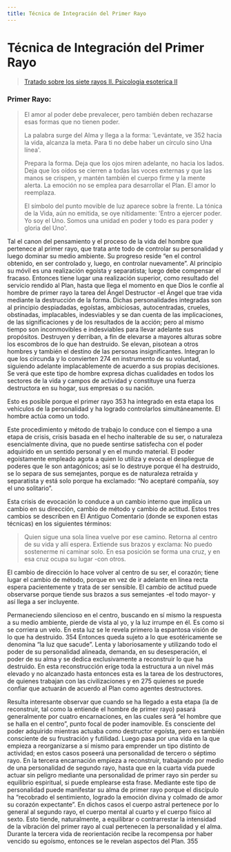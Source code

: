 ```yaml
---
title: Técnica de Integración del Primer Rayo
---
```


# Técnica de Integración del Primer Rayo

> [Tratado sobre los siete rayos II. Psicologia esoterica II](/tratado-sobre-los-siete-rayos-II/la-coordinacion-de-la-personalidad#primer-rayo) 


### Primer Rayo:

> El amor al poder debe prevalecer, pero también deben rechazarse esas formas que no tienen poder.
>
> La palabra surge del Alma y llega a la forma: 'Levántate, ve <Pin lang="en">352</Pin> hacia la vida, alcanza la meta. Para ti no debe haber un círculo sino Una línea'.
>
> Prepara la forma. Deja que los ojos miren adelante, no hacia los lados. Deja que los oídos se cierren a todas las voces externas y que las manos se crispen, y mantén también el cuerpo firme y la mente alerta. La emoción no se emplea para desarrollar el Plan. El amor lo reemplaza.
>
> El símbolo del punto movible de luz aparece sobre la frente. La tónica de la Vida, aún no emitida, se oye nítidamente: 'Entro a ejercer poder. Yo soy el Uno. Somos una unidad en poder y todo es para poder y gloria del Uno'.

Tal el canon del pensamiento y el proceso de la vida del hombre que pertenece al primer rayo, que trata ante todo de controlar su personalidad y luego dominar su medio ambiente. Su progreso reside “en el control obtenido, en ser controlado y, luego, en controlar nuevamente”. Al principio su móvil es una realización egoísta y separatista; luego debe compensar el fracaso. Entonces tiene lugar una realización superior, como resultado del servicio rendido al Plan, hasta que llega el momento en que Dios le confíe al hombre de primer rayo la tarea del Ángel Destructor -el Ángel que trae vida mediante la destrucción de la forma. Dichas personalidades integradas son al principio despiadadas, egoístas, ambiciosas, autocentradas, crueles, obstinadas, implacables, indesviables y se dan cuenta de las implicaciones, de las significaciones y de los resultados de la acción; pero al mismo tiempo son inconmovibles e indesviables para llevar adelante sus propósitos. Destruyen y derriban, a fin de elevarse a mayores alturas sobre los escombros de lo que han destruido. Se elevan, pisotean a otros hombres y también el destino de las personas insignificantes. Integran lo que los circunda y lo convierten <Pin lang="es">274</Pin> en instrumento de su voluntad, siguiendo adelante implacablemente de acuerdo a sus propias decisiones. Se verá que este tipo de hombre expresa dichas cualidades en todos los sectores de la vida y campos de actividad y constituye una fuerza destructora en su hogar, sus empresas o su nación.

Esto es posible porque el primer rayo <Pin lang="en">353</Pin> ha integrado en esta etapa los vehículos de la personalidad y ha logrado controlarlos simultáneamente. El hombre actúa como un todo.

Este procedimiento y método de trabajo lo conduce con el tiempo a una etapa de crisis, crisis basada en el hecho inalterable de su ser, o naturaleza esencialmente divina, que no puede sentirse satisfecha con el poder adquirido en un sentido personal y en el mundo material. El poder egoístamente empleado agota a quien lo utiliza y evoca el despliegue de poderes que le son antagónicos; así se lo destruye porque él ha destruido, se lo separa de sus semejantes, porque es de naturaleza retraída y separatista y está solo porque ha exclamado: “No aceptaré compañía, soy el uno solitario”.

Esta crisis de evocación lo conduce a un cambio interno que implica un cambio en su dirección, cambio de método y cambio de actitud. Estos tres cambios se describen en El Antiguo Comentario (donde se exponen estas técnicas) en los siguientes términos:

> Quien sigue una sola línea vuelve por ese camino. Retorna al centro de su vida y allí espera. Extiende sus brazos y exclama: No puedo sostenerme ni caminar solo. En esa posición se forma una cruz, y en esa cruz ocupa su lugar -con otros.

El cambio de dirección lo hace volver al centro de su ser, el corazón; tiene lugar el cambio de método, porque en vez de ir adelante en línea recta espera pacientemente y trata de ser sensible. El cambio de actitud puede observarse porque tiende sus brazos a sus semejantes -el todo mayor- y así llega a ser incluyente.

Permaneciendo silencioso en el centro, buscando en sí mismo la respuesta a su medio ambiente, pierde de vista al yo, y la luz irrumpe en él. Es como si se corriera un velo. En esta luz se le revela primero la espantosa visión de lo que ha destruido. <Pin lang="en">354</Pin> Entonces queda sujeto a lo que esotéricamente se denomina “la luz que sacude”. Lenta y laboriosamente y utilizando todo el poder de su personalidad alineada, demanda, en su desesperación, el poder de su alma y se dedica exclusivamente a reconstruir lo que ha destruido. En esta reconstrucción erige toda la estructura a un nivel más elevado y no alcanzado hasta entonces esta es la tarea de los destructores, de quienes trabajan con las civilizaciones y en <Pin lang="es">275</Pin> quienes se puede confiar que actuarán de acuerdo al Plan como agentes destructores.

Resulta interesante observar que cuando se ha llegado a esta etapa (la de reconstruir, tal como la entiende el hombre de primer rayo) pasará generalmente por cuatro encarnaciones, en las cuales será “el hombre que se halla en el centro”, punto focal de poder inamovible. Es consciente del poder adquirido mientras actuaba como destructor egoísta, pero es también consciente de su frustración y futilidad. Luego pasa por una vida en la que empieza a reorganizarse a sí mismo para emprender un tipo distinto de actividad; en estos casos poseerá una personalidad de tercero o séptimo rayo. En la tercera encarnación empieza a reconstruir, trabajando por medio de una personalidad de segundo rayo, hasta que en la cuarta vida puede actuar sin peligro mediante una personalidad de primer rayo sin perder su equilibrio espiritual, si puede emplearse esta frase. Mediante este tipo de personalidad puede manifestar su alma de primer rayo porque el discípulo ha “recobrado el sentimiento, logrado la emoción divina y colmado de amor su corazón expectante”. En dichos casos el cuerpo astral pertenece por lo general al segundo rayo, el cuerpo mental al cuarto y el cuerpo físico al sexto. Esto tiende, naturalmente, a equilibrar o contrarrestar la intensidad de la vibración del primer rayo al cual pertenecen la personalidad y el alma. Durante la tercera vida de reorientación recibe la recompensa por haber vencido su egoísmo, entonces se le revelan aspectos del Plan. <Pin lang="en">355</Pin>


